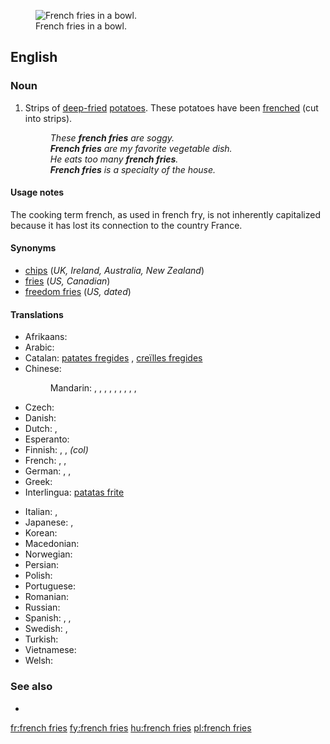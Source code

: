 [[Image:Pommes-1.jpg|thumb|French fries in a bowl.]]
==English==

===Noun===
{{en-plural noun|head=[[french]] [[fries]]|sg=french fry}}

# {{context|chiefly|North America}} Strips of [[deep-fried]] [[potatoes]].  These potatoes have been [[frenched]] (cut into strips).
#: ''These '''french fries''' are soggy.''
#: '''''French fries''' are my favorite vegetable dish.''
#: ''He eats too many '''french fries'''.''
#: '''''French fries''' is a specialty of the house.''

====Usage notes====
The cooking term french, as used in french fry, is not inherently capitalized because it has lost its connection to the country France.

====Synonyms====
* [[chips]] (''UK, Ireland, Australia, New Zealand'')
* [[fries]] (''US, Canadian'')
* [[freedom fries]] (''US, dated'')

====Translations====
{{trans-top|deep fried strips of potato}}
* Afrikaans: {{t-|af|slap tjips}}
* Arabic: {{t-|ar|بطاطا مقلية|f|tr=baṭāṭā maqlíyya|sc=Arab}}
* Catalan: [[patates fregides]] {{f}}, [[creïlles fregides]] {{f}}
* Chinese:
*: Mandarin: {{t|cmn|炸薯條|sc=Hani}}, {{t|cmn|炸薯条|tr=zhàshǔtiáo|sc=Hani}}, {{t|cmn|土豆條|sc=Hani}}, {{t|cmn|土豆条|tr=tǔdòutiáo|sc=Hani}}, {{t|cmn|馬鈴薯條|sc=Hani}}, {{t|cmn|马铃薯条|tr=mǎlíngshǔtiáo|sc=Hani}}, {{t|cmn|炸土豆條|sc=Hani}}, {{t|cmn|炸土豆条|tr=zhátǔdòutiáo|sc=Hani}}, {{t|cmn|薯條|sc=Hani}}, {{t|cmn|薯条|tr=shǔtiáo|sc=Hani}}
* Czech: {{t-|cs|hranolky|m}}
* Danish: {{t+|da|pomfrit|c}}
* Dutch: {{t+|nl|frieten}}, {{t+|nl|patat}}
* Esperanto: {{t-|eo|terpomfingroj}}
* Finnish: {{t+|fi|ranskalaiset perunat}}, {{t+|fi|ranskanperunat}}, {{t-|fi|ranskikset}} ''(col)''
* French: {{t+|fr|frites|f-p}}, {{t+|fr|pommes frites|f-p}}, {{t-|fr|pommes allumettes|f-p}}
* German: {{t+|de|Pommes frites|f-p}}, {{t+|de|Pommes|f-p}}, {{t-|de|Fritten|f-p}}
* Greek: {{t-|el|τηγανιτές πατάτες|f-p|tr=tiganités patátes}}
* Interlingua: [[patatas frite]]
{{trans-mid}}
* Italian: {{t-|it|patate fritte|f-p}}, {{t-|it|patatine fritte|f-p}}
* Japanese: {{t-|ja|フライドポテト|tr=furaidopoteto|sc=Jpan}}, {{t-|ja|フレンチフライ|tr=furenchifurai|sc=Jpan}}
* Korean: {{t-|ko|감자 튀김|tr=gamja twigim|sc=Kore}}
* Macedonian: {{t-|mk|помфрит|m|tr=pomfrít}}
* Norwegian: {{t-|no|pommes frites|m}}
* Persian: {{t-|fa|سیب‌زمینی سرخ‌کرده|tr=sib-zamini-ye sorx-karde|sc=fa-Arab}}
* Polish: {{t-|pl|frytki|p}}
* Portuguese: {{t-|pt|batatas fritas|p}}
* Romanian: {{t-|ro|cartofi prăjiți|m-p}}
* Russian: {{t-|ru|картофель фри|m|tr=kartófelʹ fri}}
* Spanish: {{qualifier|Spain}} {{t-|es|patatas fritas|p}}, {{qualifier|Mexico}} {{t-|es|papas fritas|p}}, {{qualifier|Nicaragua}} {{t-|es|papitas fritas|p}}
* Swedish: {{t+|sv|pommes frites|c}}, {{t-|sv|strips|p}}
* Turkish: {{t-|tr|patates kızartması}}
* Vietnamese: {{t-|vi|khoai tây chiên}} {{qualifier|lit.: fried western potato}}
* Welsh: {{t+|cy|sglodion}}
{{trans-bottom}}

===See also===
* {{pedia}}

[[fr:french fries]]
[[fy:french fries]]
[[hu:french fries]]
[[pl:french fries]]